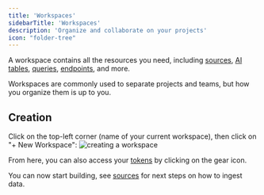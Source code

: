 ```yaml
---
title: 'Workspaces'
sidebarTitle: 'Workspaces'
description: 'Organize and collaborate on your projects'
icon: "folder-tree"
---
```


A workspace contains all the resources you need, including [sources](/ui/sources), [AI tables](/ui/ai_tables), [queries](/ui/queries), [endpoints](/ui/endpoints), and more.

Workspaces are commonly used to separate projects and teams, but how you organize them is up to you.

## Creation
Click on the top-left corner (name of your current workspace), then click on <br />
"+ New Workspace":
![creating a workspace](/images/create_workspace_zoomed.png)

From here, you can also access your [tokens](/concepts/keys) by clicking on the gear icon.

You can now start building, see [sources](/ui/sources) for next steps on how to ingest data.
